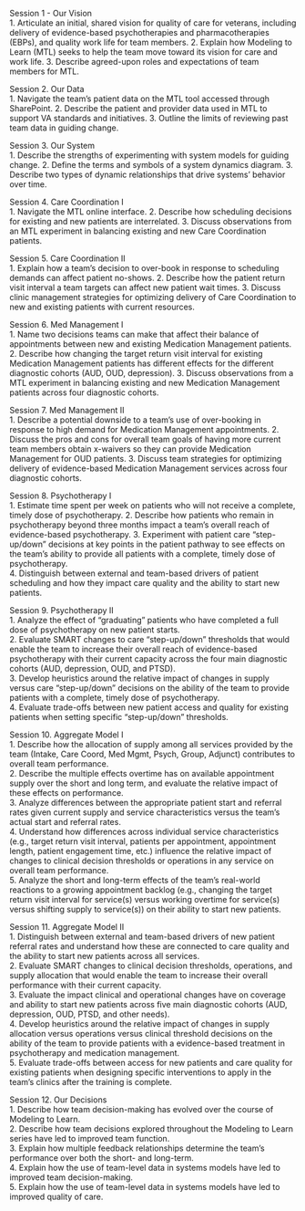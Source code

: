 Session 1 - Our Vision  
1.	Articulate an initial, shared vision for quality of care for veterans, including delivery of evidence-based psychotherapies and pharmacotherapies (EBPs), and quality work life for team members.
2.	Explain how Modeling to Learn (MTL) seeks to help the team move toward its vision for care and work life.
3.	Describe agreed-upon roles and expectations of team members for MTL.

Session 2. Our Data  
1.	Navigate the team’s patient data on the MTL tool accessed through SharePoint. 
2.	Describe the patient and provider data used in MTL to support VA standards and initiatives.
3.	Outline the limits of reviewing past team data in guiding change.

Session 3. Our System  
1.	Describe the strengths of experimenting with system models for guiding change.
2.	Define the terms and symbols of a system dynamics diagram.
3.	Describe two types of dynamic relationships that drive systems’ behavior over time.

Session 4. Care Coordination I  
1.	Navigate the MTL online interface.
2.	Describe how scheduling decisions for existing and new patients are interrelated.
3.	Discuss observations from an MTL experiment in balancing existing and new Care Coordination patients.

Session 5. Care Coordination II  
1.	Explain how a team’s decision to over-book in response to scheduling demands can affect patient no-shows.
2.	Describe how the patient return visit interval a team targets can affect new patient wait times. 
3.	Discuss clinic management strategies for optimizing delivery of Care Coordination to new and existing patients with current resources. 

Session 6. Med Management I  
1. Name two decisions teams can make that affect their balance of appointments between new and existing Medication Management patients.
2. Describe how changing the target return visit interval for existing Medication Management patients has different effects for the different diagnostic cohorts (AUD, OUD, depression).
3. Discuss observations from a MTL experiment in balancing existing and new Medication Management patients across four diagnostic cohorts.

Session 7. Med Management II  
1. Describe a potential downside to a team’s use of over-booking in response to high demand for Medication Management appointments.
2. Discuss the pros and cons for overall team goals of having more current team members obtain x-waivers so they can provide Medication Management for OUD patients.
3. Discuss team strategies for optimizing delivery of evidence-based Medication Management services across four diagnostic cohorts.

Session 8. Psychotherapy I  
1. Estimate time spent per week on patients who will not receive a complete, timely dose of psychotherapy.
2. Describe how patients who remain in psychotherapy beyond three months impact a team’s overall reach of evidence-based psychotherapy. 
3.	Experiment with patient care “step-up/down” decisions at key points in the patient pathway to see effects on the team’s ability to provide all patients with a complete, timely dose of psychotherapy.  
4.	Distinguish between external and team-based drivers of patient scheduling and how they impact care quality and the ability to start new patients.  

Session 9. Psychotherapy II  
1.	Analyze the effect of "graduating" patients who have completed a full dose of psychotherapy on new patient starts.  
2.	Evaluate SMART changes to care “step-up/down” thresholds that would enable the team to increase their overall reach of evidence-based psychotherapy with their current capacity across the four main diagnostic cohorts (AUD, depression, OUD, and PTSD).  
3.	Develop heuristics around the relative impact of changes in supply versus care “step-up/down” decisions on the ability of the team to provide patients with a complete, timely dose of psychotherapy.  
4.	Evaluate trade-offs between new patient access and quality for existing patients when setting specific “step-up/down” thresholds.  

Session 10. Aggregate Model I  
1.	Describe how the allocation of supply among all services provided by the team (Intake, Care Coord, Med Mgmt, Psych, Group, Adjunct) contributes to overall team performance.  
2.	Describe the multiple effects overtime has on available appointment supply over the short and long term, and evaluate the relative impact of these effects on performance.  
3.	Analyze differences between the appropriate patient start and referral rates given current supply and service characteristics versus the team’s actual start and referral rates.  
4.	Understand how differences across individual service characteristics (e.g., target return visit interval, patients per appointment, appointment length, patient engagement time, etc.) influence the relative impact of changes to clinical decision thresholds or operations in any service on overall team performance.   
5.	Analyze the short and long-term effects of the team’s real-world reactions to a growing appointment backlog (e.g., changing the target return visit interval for service(s) versus working overtime for service(s) versus shifting supply to service(s)) on their ability to start new patients.  

Session 11. Aggregate Model II  
1.	Distinguish between external and team-based drivers of new patient referral rates and understand how these are connected to care quality and the ability to start new patients across all services.  
2.	Evaluate SMART changes to clinical decision thresholds, operations, and supply allocation that would enable the team to increase their overall performance with their current capacity.  
3.	Evaluate the impact clinical and operational changes have on coverage and ability to start new patients across five main diagnostic cohorts (AUD, depression, OUD, PTSD, and other needs).   
4.	Develop heuristics around the relative impact of changes in supply allocation versus operations versus clinical threshold decisions on the ability of the team to provide patients with a evidence-based treatment in psychotherapy and medication management.  
5.	Evaluate trade-offs between access for new patients and care quality for existing patients when designing specific interventions to apply in the team’s clinics after the training is complete.  

Session 12. Our Decisions  
1.	Describe how team decision-making has evolved over the course of Modeling to Learn.  
2.	Describe how team decisions explored throughout the Modeling to Learn series have led to improved team function.   
3.	Explain how multiple feedback relationships determine the team’s performance over both the short- and long-term.  
4.	Explain how the use of team-level data in systems models have led to improved team decision-making.  
5.	Explain how the use of team-level data in systems models have led to improved quality of care.  

